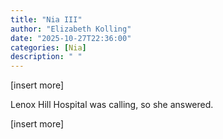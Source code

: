 ```yaml
---
title: "Nia III"
author: "Elizabeth Kolling"
date: "2025-10-27T22:36:00"
categories: [Nia]
description: " "
---
```



[insert more]

Lenox Hill Hospital was calling, so she answered.

[insert more]